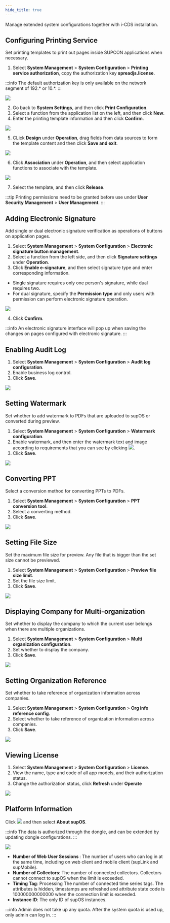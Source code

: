 ```yaml
---
hide_title: true
---
```


Manage extended system configurations together with i-CDS installation. 

## Configuring Printing Service

Set printing templates to print out pages inside SUPCON applications when necessary.

1. Select <strong>System Management</strong> > <strong>System Configuration</strong> > <b>Printing service authorization</b>, copy the authorization key **spreadjs.license**.

:::info
The default authorization key is only available on the network segment of 192.* or 10.*.
:::

<img src="https://wordpressfreezonex.oss-accelerate.aliyuncs.com/4.2/supos/237.png"/>

2. Go back to **System Settings**, and then click <b>Print Configuration</b>.
3. Select a function from the application list on the left, and then click **New**. 
4. Enter the printing template information and then click <b>Confirm</b>. 

<img width={450} src="https://wordpressfreezonex.oss-accelerate.aliyuncs.com/4.2/supos/207.jpg"/>

5. CLick **Design** under **Operation**, drag fields from data sources to form the template content and then click **Save and exit**.

<img src="https://wordpressfreezonex.oss-accelerate.aliyuncs.com/4.2/supos/239.png"/>

6. Click **Association** under <b>Operation</b>, and then select application functions to associate with the template.

<img width={450} src="https://wordpressfreezonex.oss-accelerate.aliyuncs.com/4.2/supos/238.png"/>

7. Select the template, and then click **Release**.

:::tip
Printing permissions need to be granted before use under **User Security Management** > **User Management**.
:::

## Adding Electronic Signature

Add single or dual electronic signature verification as operations of buttons on application pages.

1. Select <strong>System Management</strong> > <strong>System Configuration</strong> > <strong>Electronic signature button management</strong>. 
2. Select a function from the left side, and then click <b>Signature settings</b> under <b>Operation</b>. 
3. Click <b>Enable e-signature</b>, and then select signature type and enter corresponding information.
- Single signature requires only one person's signature, while dual requires two.
- For dual signature, specify the <b>Permission type</b> and only users with permission can perform electronic signature operation.

<img width={450} src="https://wordpressfreezonex.oss-accelerate.aliyuncs.com/4.2/supos/240.png" />

4. Click <b>Confirm</b>.

:::info
An electronic signature interface will pop up when saving the changes on pages configured with electronic signature.
:::

## Enabling Audit Log
1. Select <strong>System Management</strong> > <strong>System Configuration</strong> > <b>Audit log configuration</b>.
2. Enable business log control.
3. Click <strong>Save</strong>.

<img width={450} src="https://wordpressfreezonex.oss-accelerate.aliyuncs.com/4.2/supos/241.png" />

## Setting Watermark

Set whether to add watermark to PDFs that are uploaded to supOS or converted during preview.

1. Select <strong>System Management</strong> > <strong>System Configuration</strong> > <strong>Watermark configuration</strong>.
2. Enable watermark, and then enter the watermark text and image according to requirements that you can see by clicking <img src="https://wordpressfreezonex.oss-accelerate.aliyuncs.com/platform/75.png" />.
3. Click <strong>Save</strong>.

<img width={450} src="https://wordpressfreezonex.oss-accelerate.aliyuncs.com/4.2/supos/210.jpg" />

## Converting PPT

Select a conversion method for converting PPTs to PDFs.

1. Select <strong>System Management</strong> > <strong>System Configuration</strong> > <strong>PPT conversion tool</strong>.
2. Select a converting method.
3. Click <strong>Save</strong>.

<img width={450} src="https://wordpressfreezonex.oss-accelerate.aliyuncs.com/4.2/supos/242.png" />

## Setting File Size

Set the maximum file size for preview. Any file that is bigger than the set size cannot be previewed.

1. Select <strong>System Management</strong> > <strong>System Configuration</strong> > <strong>Preview file size limit</strong>.
2. Set the file size limit.
3. Click <strong>Save</strong>.

<img src="https://wordpressfreezonex.oss-accelerate.aliyuncs.com/4.2/supos/243.png" />

## Displaying Company for Multi-organization

Set whether to display the company to which the current user belongs when there are multiple organizations.

1. Select <strong>System Management</strong> > <strong>System Configuration</strong> > <strong>Multi organization configuration</strong>.
2. Set whether to display the company.
3. Click <strong>Save</strong>.

<img src="https://wordpressfreezonex.oss-accelerate.aliyuncs.com/4.2/supos/244.png" />

## Setting Organization Reference

Set whether to take reference of organization information across companies.

1. Select <strong>System Management</strong> > <strong>System Configuration</strong> > <strong>Org info reference config</strong>.
2. Select whether to take reference of organization information across companies.
3. Click <strong>Save</strong>.

<img src="https://wordpressfreezonex.oss-accelerate.aliyuncs.com/4.2/supos/245.png" />

## Viewing License
1. Select <strong>System Management</strong> > <strong>System Configuration</strong> > <b>License</b>.
2. View the name, type and code of all app models, and their authorization status.
3. Change the authorization status, click <b>Refresh</b> under <b>Operate</b>

<img src="https://wordpressfreezonex.oss-accelerate.aliyuncs.com/4.2/supos/246.png" />

## Platform Information

Click <img src="https://wordpressfreezonex.oss-accelerate.aliyuncs.com/platform/6.png" /> and then select <strong>About supOS</strong>.

:::info
The data is authorized through the dongle, and can be extended by updating dongle configurations.
:::

<img width={450} src="https://wordpressfreezonex.oss-accelerate.aliyuncs.com/platform/14.png"/>

- <strong> Number of Web User Sessions </strong>: The number of users who can log in at the same time, including on web client and mobile client (supLink and supMobile).
- <strong>Number of Collectors</strong>: The number of connected collectors. Collectors cannot connect to supOS when the limit is exceeded.
- <strong>Timing Tag</strong>: Processing The number of connected time series tags. The attributes is hidden, timestamps are refreshed and attribute state code is 100000000000000 when the connection limit is exceeded.
- <strong>Instance ID</strong>: The only ID of supOS instances.

:::info
Admin does not take up any quota. After the system quota is used up, only admin can log in.
:::


